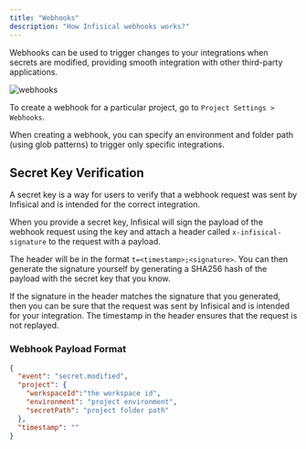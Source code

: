 ---
title: "Webhooks"
description: "How Infisical webhooks works?"
---

Webhooks can be used to trigger changes to your integrations when secrets are modified, providing smooth integration with other third-party applications.

![webhooks](../../images/webhooks.png)

To create a webhook for a particular project, go to `Project Settings > Webhooks`.

When creating a webhook, you can specify an environment and folder path (using glob patterns) to trigger only specific integrations. 

## Secret Key Verification

A secret key is a way for users to verify that a webhook request was sent by Infisical and is intended for the correct integration.

When you provide a secret key, Infisical will sign the payload of the webhook request using the key and attach a header called `x-infisical-signature` to the request with a payload.

The header will be in the format `t=<timestamp>;<signature>`. You can then generate the signature yourself by generating a SHA256 hash of the payload with the secret key that you know.

If the signature in the header matches the signature that you generated, then you can be sure that the request was sent by Infisical and is intended for your integration. The timestamp in the header ensures that the request is not replayed.

### Webhook Payload Format

```json
{
  "event": "secret.modified",
  "project": {
    "workspaceId":"the workspace id",
    "environment": "project environment",
    "secretPath": "project folder path"
  },
  "timestamp": ""
}
```
